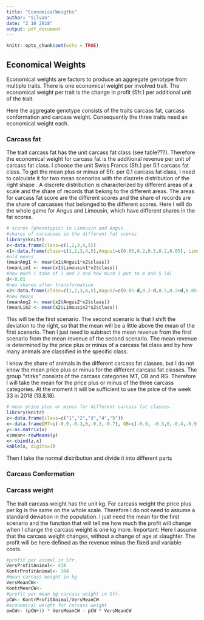 ```yaml
---
title: "EconomicalWeigths"
author: "Silvan"
date: "2 10 2018"
output: pdf_document
---
```


```r
knitr::opts_chunk$set(echo = TRUE)
```

## Economical Weights

Economical weights are factors to produce an aggregate genotype from multiple traits.
There is one economical weight per involved trait.
The economical weight per trait is the change in profit (Sfr.) per additional unit of the trait.

Here the aggregate genotype consists of the traits carcass fat, carcass conformation and carcass weight.
Consequently the three traits need an economical weight each.

### Carcass fat
The trait carcass fat has the unit carcass fat class (see table???).
Therefore the economical weight for carcass fat is the additional revenue per unit of carcass fat class.
I choose the unit Swiss Francs (Sfr.) per 0.1 carcass fat class.
To get the mean plus or minus of Sfr. per 0.1 carcass fat class, I need to calculate it for two mean scenarios with the discrete distribution of the right shape
.
A discrete distribution is characterized by different areas of a scale and the share of records that belong to the different areas.
The areas for carcass fat score are the different scores and the share of records are the share of carcasses that belonged to the different scores.
Here I will do the whole game for Angus and Limousin, which have different shares in the fat scores.

```r
# scores (phenotypic) in Limousin and Angus.
#shares of carcasses in the different fat scores
library(knitr)
z<-data.frame(class=c(1,2,3,4,5))
x1<-data.frame(class=c(1,2,3,4,5),Angus1=c(0.05,0.2,0.5,0.2,0.05), Limousin1=c(0.9, 0.3,0,0.4,0.9))
#old means
(meanAng1 <- mean(x1$Angus1*x2$class))
(meanLim1 <- mean(x1$Limousin1*x2$class))
#how much i take of 1 and 2 and how much I put to 4 and 5 (d)
d<-0.01
#new shares after transformation
x2<-data.frame(class=c(1,2,3,4,5),Angus2=c(0.05-d,0.2-d,0.5,0.2+d,0.05+d), Limousin2=c(0.9-d, 0.3-d,0,0.4+d,0.9+d))
#new means
(meanAng2 <- mean(x2$Angus2*x2$class))
(meanLim2 <- mean(x2$Limousin2*x2$class))
```


This will be the first scenario.
The second scenario is that I shift the deviation to the right, so that the mean will be a little above the mean of the first scenario.
Then I just need to subtract the mean revenue from the first scenario from the mean revenue of the second scenario.
The mean revenue is determined by the price plus or minus of a carcass fat class and by how many animals are classified in the specific class.

I know the share of animals in the different carcass fat classes, but I do not know the mean price plus or minus for the different carcass fat classes.
The group "stirks" consists of the carcass categories MT, OB and RG.
Therefore I will take the mean for the price plus or minus of the three carcass categories.
At the moment it will be sufficient to use the price of the week 33 in 2018 (13.8.18).

```r
# mean price plus or minus for different carcass fat classes.
library(knitr)
z<-data.frame(class=c("1","2","3","4","5"))
x<-data.frame(MT=c(-0.9,-0.3,0,-0.3,-0.7), OB=c(-0.9, -0.3,0,-0.4,-0.9), RG=c(-0.9,-0.3,0,-0.5,-1))
y<-as.matrix(x)
x$mean<-rowMeans(y)
x<-cbind(z,x) 
kable(x, digits=1)
```

Then I take the normal distribution and divide it into different parts

### Carcass Conformation

### Carcass weight
The trait carcass weight has the unit kg.
For carcass weight the price plus per kg is the same on the whole scale.
Therefore I do not need to assume a standard deviation in the population.
I just need the mean for the first scenario and the function that will tell me how much the profit will change when I change the carcass weight is one kg more.
Important: Here I assume that the carcass weight changes, without a change of age at slaughter.
The profit will be here defined as the revenue minus the fixed and variable costs.

```r
#profit per animal in Sfr.
VersProfitAnimal<- 438
KontrProfitAnimal<- 384
#mean carcass weight in kg
VersMeanCW<-
KontrMeanCW<-
#profit per mean kg carcass weight in Sfr.
pCW<- KontrProfitAnimal/VersMeanCW
#economical weight for carcass weight
ewCW<- (pCW+1) * VersMeanCW - pCW * VersMeanCW 
```






